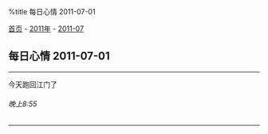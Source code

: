 %title 每日心情 2011-07-01

[[../../../index|首页]] - [[../index|2011年]] - [[index|2011-07]]
==每日心情 2011-07-01==
----
今天跑回江门了
======晚上8:55======
----
